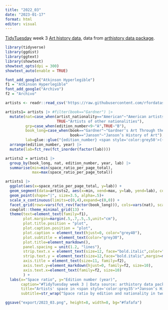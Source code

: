 ```yaml
---
title: "2022_03"
date: "2023-01-17"
format: html
editor: visual
---
```


[TidyTuesday](https://github.com/rfordatascience/tidytuesday) week 3 [Art history data](https://github.com/rfordatascience/tidytuesday/blob/master/data/2023/2023-01-17/readme.md), data from [arthistory data package](https://saralemus7.github.io/arthistory/).

```r
library(tidyverse)
library(ggdist)
library(ggtext)
library(showtext)
showtext_opts(dpi = 300)
showtext_auto(enable = TRUE)
```

```r
font_add_google("Atkinson Hyperlegible")
f1 = "Atkinson Hyperlegible"
font_add_google("Archivo")
f2 = "Archivo"
```

```r
artists <- readr::read_csv('https://raw.githubusercontent.com/rfordatascience/tidytuesday/master/data/2023/2023-01-17/artists.csv')
```

```r
artists1= artists |> #filter(book=="Gardner") |>
  mutate(nat=case_when(artist_nationality=="American"~"American artists",
                       TRUE~"Artists of other nationalities"),
         grp=case_when(edition_number<9~"A",TRUE~"B"),
         book_long=case_when(book=="Gardner"~"Gardner’s Art Through the Ages",
                             book=="Janson"~"Janson’s History of Art"),
         lab=glue::glue("{edition_number} <span style='color:grey50'>({year})</span>")) |>
  arrange(edition_number, year) |>
  mutate(lab=fct_rev(fct_inorder(factor(lab))))

artists2 = artists1 |>
  group_by(book_long, nat, edition_number, year, lab) |>
  summarise(min=min(space_ratio_per_page_total),
            max=max(space_ratio_per_page_total))
```

```r
artists1 |>
  ggplot(aes(x=space_ratio_per_page_total, y=lab)) +
  geom_segment(data=artists2, aes(x=min, xend=max, y=lab, yend=lab), color="grey90", size=5) +
  geom_point(shape="|", size=3.5, alpha=.5)+
  scale_x_continuous(limits=c(0,4),expand=c(0,0)) +
  facet_grid(rows=vars(fct_rev(factor(book_long))), cols=vars(nat), scales="free", space="free") +
  cowplot::theme_minimal_grid(13) +
  theme(text=element_text(family=f1),
        plot.margin=margin(.5,.7,.5,.5,unit="cm"),
        plot.title.position = "plot",
        plot.caption.position = "plot",
        plot.caption = element_text(hjust=0, color="grey40"),
        plot.subtitle = element_text(color="grey30"),
        plot.title=element_markdown(),
        panel.spacing = unit(1.2, "lines"),
        strip.text.x = element_text(size=12, face="bold.italic",color="grey30"),
        strip.text.y = element_text(size=12,face="bold.italic",margin=margin(l=10), color="grey30"),
        axis.title = element_text(size=11, family=f2),
        axis.text.y=element_markdown(hjust=0, family=f2, size=10),
        axis.text.x=element_text(family=f2, size=10)
        ) +
  labs(x="Space ratio", y="Edition number (year)",
       caption="#TidyTuesday week 3 | Data source: arthistory data package",
       title="Artists' space in <span style='color:grey35'>*Janson’s History of Art*</span> and <span style='color:grey35'>*Gardner’s Art Through the Ages*</span>",
       subtitle=str_wrap("Space ratio by edition and nationality in two of the most popular art history textbooks used in the American education system. Space ratio is the area in centimeters squared of both the text and the figure of a particular artist in a given edition divided by the area in centimeters squared of a single page of the respective edition.",115))

ggsave("export/2023_03.png", height=8, width=8, bg="#fafafa")
```


